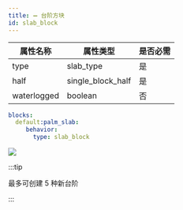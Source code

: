 ```yaml
---
title: ➖️ 台阶方块
id: slab_block
---
```


| 属性名称        | 属性类型              | 是否必需 |
|-------------|-------------------|------|
| type        | slab_type         | 是    |
| half        | single_block_half | 是    |
| waterlogged | boolean           | 否    |

```yml
blocks:
  default:palm_slab:
     behavior:
       type: slab_block
```

![](/img/slab_block.png)

:::tip

最多可创建 5 种新台阶

:::